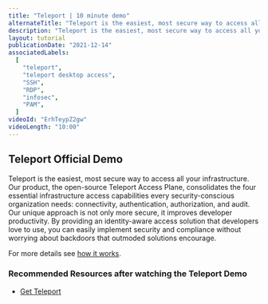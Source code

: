 ```yaml
---
title: "Teleport | 10 minute demo"
alternateTitle: "Teleport is the easiest, most secure way to access all your infrastructure."
description: "Teleport is the easiest, most secure way to access all your infrastructure."
layout: tutorial
publicationDate: "2021-12-14"
associatedLabels:
  [
    "teleport",
    "teleport desktop access",
    "SSH",
    "RDP",
    "infosec",
    "PAM",
  ]
videoId: "ErhTeypZ2gw"
videoLength: "10:00"
---
```


## Teleport Official Demo 
Teleport is the easiest, most secure way to access all your infrastructure. Our product, the 
open-source Teleport Access Plane, consolidates the four essential infrastructure access 
capabilities every security-conscious organization needs: connectivity, authentication, 
authorization, and audit. Our unique approach is not only more secure, it improves developer 
productivity. By providing an identity-aware access solution that developers love to use, you 
can easily implement security and compliance without worrying about backdoors that outmoded 
solutions encourage.

For more details see [how it works](/teleport/how-it-works/).

### Recommended Resources after watching the Teleport Demo

- [Get Teleport](/pricing/)
